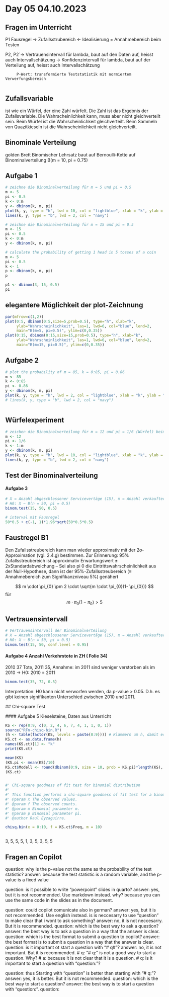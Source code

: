 # Day 05 04.10.2023 {.unnumbered}

## Fragen im Unterricht

P1 Fausregel -\> Zufallsstrubereich \<- Idealisierung = Annahmebereich beim Testen

P2, P2\`-\> Vertrauensintervall für lambda, baut auf den Daten auf, heisst auch Intervallschätzung -\> Konfidenzintervall für lambda, baut auf der Verteilung auf, heisst auch Intervallschätzung

```         
     P-Wert: transformierte Teststatistik mit normiertem Verwerfungsbereich
     
```

## Zufallsvariable

ist wie ein Würfel, der eine Zahl würfelt. Die Zahl ist das Ergebnis der Zufallsvariable. Die Wahrscheinlichkeit kann, muss aber nicht gleichverteilt sein. Beim Würfel ist die Wahrscheinlichkeit gleichverteilt. Beim Sammeln von Quazitkieseln ist die Wahrscheinlichkeit nicht gleichverteilt.

## Binominale Verteilung

golden Brett Binomischer Lehrsatz baut auf Bernoulli-Kette auf Binominalverteilung B(m = 10, pi = 0.75)

## Aufgabe 1

```r
# zeichne die Binominalverteilung für m = 5 und pi = 0.5
m <- 5
pi <- 0.5
k <- 0:m
y <- dbinom(k, m, pi)
plot(k, y, type = "h", lwd = 10, col = "lightblue", xlab = "k", ylab = "Häufigkeiten")
lines(k, y, type = "b", lwd = 2, col = "navy")

# zeichne die Binominalverteilung für m = 15 und pi = 0.5
m <- 15
pi <- 0.5
k <- 0:m
y <- dbinom(k, m, pi)

# calculate the probability of getting 1 head in 5 tosses of a coin
m <- 5
pi <- 0.5
k <- 1
p <- dbinom(k, m, pi)
p

p1 <- dbinom(3, 15, 0.5)
p1
```

## elegantere Möglichkeit der plot-Zeichnung

```r
par(mfrow=c(1,2))
plot(0:5, dbinom(0:5,size=5,prob=0.5), type="h", xlab="k",
     ylab="Wahrscheinlichkeit", las=1, lwd=6, col="blue", lend=2,
     main="B(m=5, pi=0.5)", ylim=c(0,0.35))
plot(0:15, dbinom(0:15,size=15,prob=0.5), type="h", xlab="k",
     ylab="Wahrscheinlichkeit", las=1, lwd=6, col="blue", lend=2,
     main="B(m=15, pi=0.5)", ylim=c(0,0.35))
```

## Aufgabe 2

```r
# plot the probability of m = 85, k = 0:85, pi = 0.86
m <- 85
k <- 0:85
pi <- 0.86
y <- dbinom(k, m, pi)
plot(k, y, type = "h", lwd = 2, col = "lightblue", xlab = "k", ylab = "Häufigkeiten", lend = 1)
# lines(k, y, type = "b", lwd = 2, col = "navy")



```

## Würfelexperiment

```r
# zeichen die Binominalverteilung für m = 12 und pi = 1/6 (Würfel) beim würfeln mit 2 Würfeln
m <- 12
pi <- 1/6
k <- 1:m
y <- dbinom(k, m, pi)
plot(k, y, type = "h", lwd = 10, col = "lightblue", xlab = "k", ylab = "Häufigkeiten")
lines(k, y, type = "b", lwd = 2, col = "navy")

```

## Test der Binominalverteilung

#### Aufgabe 3

```r
# X = Anzahl abgeschlossener Servicevertäge (15), m = Anzahl verkaufter Wärmepumpen (50), pi = 0.5
# H0: X ~ B(n = 50, pi = 0.5)
binom.test(15, 50, 0.5)

# interval mit Fausregel
50*0.5 + c(-1, 1)*1.96*sqrt(50*0.5*0.5)

```

## Faustregel B1
Den Zufallsstreubereich kann man wieder approximativ mit der
2σ-Approximation (vgl. 2.4.g) bestimmen.
Zur Erinnerung: 95% Zufallsstreubereich ist approximativ
Erwartungswert ± 2xStandardabweichung
– Sei also pi 0 die Eintrittswahrscheinlichkeit aus der Null-Hypothese,
dann ist der 95%-Zufallsstreubereich (≡ Annahmebereich zum
Signifikanzniveau 5%) genähert

$$
m \cdot \pi_{0} \pm 2 \cdot \sqrt{m \cdot \pi_{0}(1- \pi_{0})}
$$
für 
$$
m \cdot \pi_{0}(1- \pi_{0}) > 5
$$

## Vertrauensintervall

```r
# Vertrauensintervall der Binominalverteilung
# X = Anzahl abgeschlossener Servicevertäge (15), m = Anzahl verkaufter Wärmepumpen (50), pi = 0.5
# H0: X ~ B(n = 50, pi = 0.5)
binom.test(15, 50, conf.level = 0.95)
```

#### Aufgabe 4 Anzahl Verkehrstote in ZH ( Folie 34)

2010 37 Tote, 2011 35, Annahme: im 2011 sind weniger verstorben als im 2010 -\> H0: 2010 = 2011

```r
binom.test(35, 72, 0.5) 
```

Interpretation: H0 kann nicht verworfen werden, da p-value \> 0.05. D.h. es gibt keinen signifikanten Unterschied zwischen 2010 und 2011.

\## Chi-square Test

\#### Aufgabe 5 Kieselsteine, Daten aus Unterricht

```r
KS <- rep(0:9, c(0, 2, 4, 6, 7, 4, 1, 1, 0, 1))
source("RFn-chisq-bin.R")
(h <- table(factor(KS, levels = paste(0:9)))) # Klammern um h, damit es ausgegeben wird
KS.ct <- as.data.frame(h)
names(KS.ct)[1] <- "k"
print(KS.ct) 

mean(KS)
(KS.pi <- mean(KS)/10)
KS.ct$Modell <- round(dbinom(0:9, size = 10, prob = KS.pi)*length(KS), 1)
(KS.ct)


#' Chi-square goodness of fit test for binomial distribution
#'
#' This function performs a chi-square goodness of fit test for a binomial distribution.
#' @param x The observed values.
#' @param f The observed counts.
#' @param m Binomial parameter m.
#' @param p Binomial parameter pi.
#' @author Raul Eyzaguirre.

chisq.bin(x = 0:10, f = KS.ct$Freq, m = 10)



```

3, 5, 5, 5, 1, 3, 5, 3, 5, 5

## Fragen an Copilot

question: why is the p-value not the same as the probability of the test statistic? answer: because the test statistic is a random variable, and the p-value is a fixed value

question: is it possible to write "powerpoint" slides in quarto? answer: yes, but it is not recommended. Use markdown instead. why? because you can use the same code in the slides as in the document.

question: could copilot comunicate also in german? answer: yes, but it is not recommended. Use english instead. is is neccesarry to use "question" to make clear that i wont to ask something? answer: no, it is not neccesarry. But it is recommended. question: which is the best way to ask a question? answer: the best way is to ask a question in a way that the answer is clear. question: which is the best format to submit a question to copilot? answer: the best format is to submit a question in a way that the answer is clear. question: is it important ot start a question with "\# q#"? answer: no, it is not important. But it is recommended. \# q: "\# q:" is not a good way to start a question. Why? \# a: because it is not clear that it is a question. \# q: is it important to start a question with "question:"?

question: thus Starting with "question" is better than starting with "\# q:"? answer: yes, it is better. But it is not recommended. question: which is the best way to start a question? answer: the best way is to start a question with "question:". question:
